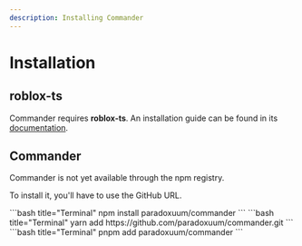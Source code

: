```yaml
---
description: Installing Commander
---
```



# Installation

## roblox-ts

Commander requires **roblox-ts**. An installation guide can be
found in its [documentation](https://roblox-ts.com/docs/setup-guide).

## Commander

Commander is not yet available through the npm registry.

To install it, you'll have to use the GitHub URL.

<Tabs>
    <TabItem value="npm" default>
    ```bash title="Terminal"
    npm install paradoxuum/commander
    ```
    </TabItem>
	<TabItem value="yarn">
    ```bash title="Terminal"
    yarn add https://github.com/paradoxuum/commander.git
    ```
    </TabItem>
	<TabItem value="pnpm">
    ```bash title="Terminal"
    pnpm add paradoxuum/commander
    ```
    </TabItem>
</Tabs>
